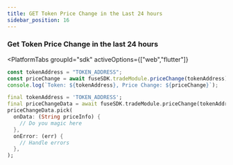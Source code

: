 ```yaml
---
title: GET Token Price Change in the Last 24 hours
sidebar_position: 16
---
```



### Get Token Price Change in the last 24 hours

<PlatformTabs
	groupId="sdk"
	activeOptions={["web","flutter"]}
>
<PlatformTabItem value="web">

```javascript
const tokenAddress = "TOKEN_ADDRESS";
const priceChange = await fuseSDK.tradeModule.priceChange(tokenAddress);
console.log(`Token: ${tokenAddress}, Price Change: ${priceChange}`);
```

</PlatformTabItem>

<PlatformTabItem value="flutter">

```dart
final tokenAddress = 'TOKEN_ADDRESS';
final priceChangeData = await fuseSDK.tradeModule.priceChange(tokenAddress);
priceChangeData.pick(
  onData: (String priceInfo) {
    // Do you magic here
  },
  onError: (err) {
    // Handle errors
  },
);
```

</PlatformTabItem>
</PlatformTabs>
